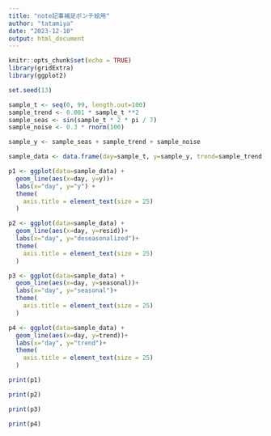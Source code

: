 ```yaml
---
title: "note記事補足ポンチ絵用"
author: "tatamiya"
date: "2023-12-10"
output: html_document
---
```


```r
knitr::opts_chunk$set(echo = TRUE)
library(gridExtra)
library(ggplot2)
```

```r
set.seed(13)

sample_t <- seq(0, 99, length.out=100)
sample_trend <- 0.001 * sample_t **2
sample_seas <- sin(sample_t * 2 * pi / 7)
sample_noise <- 0.3 * rnorm(100)

sample_y <- sample_seas + sample_trend + sample_noise

sample_data <- data.frame(day=sample_t, y=sample_y, trend=sample_trend, seasonal=sample_seas, resid=sample_trend + sample_noise)

p1 <- ggplot(data=sample_data) +
  geom_line(aes(x=day, y=y))+
  labs(x="day", y="y") + 
  theme(
    axis.title = element_text(size = 25)
  )

p2 <- ggplot(data=sample_data) +
  geom_line(aes(x=day, y=resid))+
  labs(x="day", y="deseasonalized")+
  theme(
    axis.title = element_text(size = 25)
  )

p3 <- ggplot(data=sample_data) +
  geom_line(aes(x=day, y=seasonal))+
  labs(x="day", y="seasonal")+
  theme(
    axis.title = element_text(size = 25)
  )

p4 <- ggplot(data=sample_data) +
  geom_line(aes(x=day, y=trend))+
  labs(x="day", y="trend")+
  theme(
    axis.title = element_text(size = 25)
  )

print(p1)
```

```r
print(p2)
```


```r
print(p3)
```

```r
print(p4)
```
